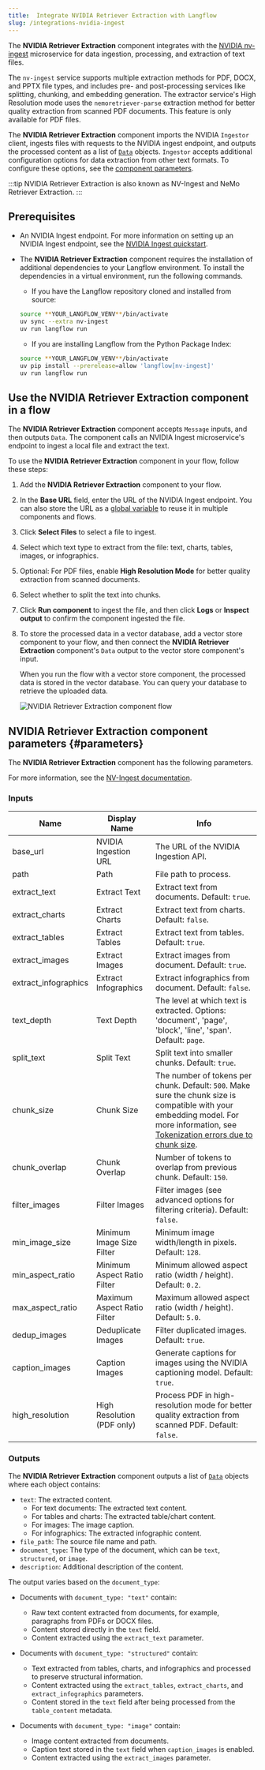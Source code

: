 ```yaml
---
title:  Integrate NVIDIA Retriever Extraction with Langflow
slug: /integrations-nvidia-ingest
---
```



The **NVIDIA Retriever Extraction** component integrates with the [NVIDIA nv-ingest](https://github.com/NVIDIA/nv-ingest) microservice for data ingestion, processing, and extraction of text files.

The `nv-ingest` service supports multiple extraction methods for PDF, DOCX, and PPTX file types, and includes pre-  and post-processing services like splitting, chunking, and embedding generation. The extractor service's High Resolution mode uses the `nemoretriever-parse` extraction method for better quality extraction from scanned PDF documents. This feature is only available for PDF files.

The **NVIDIA Retriever Extraction** component imports the NVIDIA `Ingestor` client, ingests files with requests to the NVIDIA ingest endpoint, and outputs the processed content as a list of [`Data`](/data-types#data) objects. `Ingestor` accepts additional configuration options for data extraction from other text formats. To configure these options, see the [component parameters](#parameters).

:::tip
NVIDIA Retriever Extraction is also known as NV-Ingest and NeMo Retriever Extraction.
:::

## Prerequisites

* An NVIDIA Ingest endpoint. For more information on setting up an NVIDIA Ingest endpoint, see the [NVIDIA Ingest quickstart](https://github.com/NVIDIA/nv-ingest?tab=readme-ov-file#quickstart).

* The **NVIDIA Retriever Extraction** component requires the installation of additional dependencies to your Langflow environment. To install the dependencies in a virtual environment, run the following commands.

  * If you have the Langflow repository cloned and installed from source:
  ```bash
  source **YOUR_LANGFLOW_VENV**/bin/activate
  uv sync --extra nv-ingest
  uv run langflow run
  ```

  * If you are installing Langflow from the Python Package Index:
  ```bash
  source **YOUR_LANGFLOW_VENV**/bin/activate
  uv pip install --prerelease=allow 'langflow[nv-ingest]'
  uv run langflow run
  ```

## Use the NVIDIA Retriever Extraction component in a flow

The **NVIDIA Retriever Extraction** component accepts `Message` inputs, and then outputs `Data`. The component calls an NVIDIA Ingest microservice's endpoint to ingest a local file and extract the text.

To use the **NVIDIA Retriever Extraction** component in your flow, follow these steps:

1. Add the **NVIDIA Retriever Extraction** component to your flow.
2. In the **Base URL** field, enter the URL of the NVIDIA Ingest endpoint.
You can also store the URL as a [global variable](/configuration-global-variables) to reuse it in multiple components and flows.
3. Click **Select Files** to select a file to ingest.
4. Select which text type to extract from the file: text, charts, tables, images, or infographics.
5. Optional: For PDF files, enable **High Resolution Mode** for better quality extraction from scanned documents.
6. Select whether to split the text into chunks.

    <PartialParams />

7. Click <Icon name="Play" aria-hidden="true" /> **Run component** to ingest the file, and then click **Logs** or <Icon name="TextSearch" aria-hidden="true" /> **Inspect output** to confirm the component ingested the file.
8. To store the processed data in a vector database, add a vector store component to your flow, and then connect the **NVIDIA Retriever Extraction** component's `Data` output to the vector store component's input.

    When you run the flow with a vector store component, the processed data is stored in the vector database.
    You can query your database to retrieve the uploaded data.

    ![NVIDIA Retriever Extraction component flow](nvidia-component-ingest-astra.png)

## NVIDIA Retriever Extraction component parameters {#parameters}

The **NVIDIA Retriever Extraction** component has the following parameters.

For more information, see the [NV-Ingest documentation](https://nvidia.github.io/nv-ingest/user-guide/).

### Inputs

| Name | Display Name | Info |
|------|--------------|------|
| base_url | NVIDIA Ingestion URL | The URL of the NVIDIA Ingestion API. |
| path | Path | File path to process. |
| extract_text | Extract Text | Extract text from documents. Default: `true`. |
| extract_charts | Extract Charts | Extract text from charts. Default: `false`. |
| extract_tables | Extract Tables | Extract text from tables. Default: `true`. |
| extract_images | Extract Images | Extract images from document. Default: `true`. |
| extract_infographics | Extract Infographics | Extract infographics from document. Default: `false`. |
| text_depth | Text Depth | The level at which text is extracted. Options: 'document', 'page', 'block', 'line', 'span'. Default: `page`. |
| split_text | Split Text | Split text into smaller chunks. Default: `true`. |
| chunk_size | Chunk Size | The number of tokens per chunk. Default: `500`. Make sure the chunk size is compatible with your embedding model. For more information, see [Tokenization errors due to chunk size](/components-processing#chunk-size). |
| chunk_overlap | Chunk Overlap | Number of tokens to overlap from previous chunk. Default: `150`. |
| filter_images | Filter Images | Filter images (see advanced options for filtering criteria). Default: `false`. |
| min_image_size | Minimum Image Size Filter | Minimum image width/length in pixels. Default: `128`. |
| min_aspect_ratio | Minimum Aspect Ratio Filter | Minimum allowed aspect ratio (width / height). Default: `0.2`. |
| max_aspect_ratio | Maximum Aspect Ratio Filter | Maximum allowed aspect ratio (width / height). Default: `5.0`. |
| dedup_images | Deduplicate Images | Filter duplicated images. Default: `true`. |
| caption_images | Caption Images | Generate captions for images using the NVIDIA captioning model. Default: `true`. |
| high_resolution | High Resolution (PDF only) | Process PDF in high-resolution mode for better quality extraction from scanned PDF. Default: `false`. |

### Outputs

The **NVIDIA Retriever Extraction** component outputs a list of [`Data`](/data-types#data) objects where each object contains:
- `text`: The extracted content.
  - For text documents: The extracted text content.
  - For tables and charts: The extracted table/chart content.
  - For images: The image caption.
  - For infographics: The extracted infographic content.
- `file_path`: The source file name and path.
- `document_type`: The type of the document, which can be `text`, `structured`, or `image`.
- `description`: Additional description of the content.

The output varies based on the `document_type`:

- Documents with `document_type: "text"` contain:
  - Raw text content extracted from documents, for example, paragraphs from PDFs or DOCX files.
  - Content stored directly in the `text` field.
  - Content extracted using the `extract_text` parameter.

- Documents with `document_type: "structured"` contain:
  - Text extracted from tables, charts, and infographics and processed to preserve structural information.
  - Content extracted using the `extract_tables`, `extract_charts`, and `extract_infographics` parameters.
  - Content stored in the `text` field after being processed from the `table_content` metadata.

- Documents with `document_type: "image"` contain:
  - Image content extracted from documents.
  - Caption text stored in the `text` field when `caption_images` is enabled.
  - Content extracted using the `extract_images` parameter.
